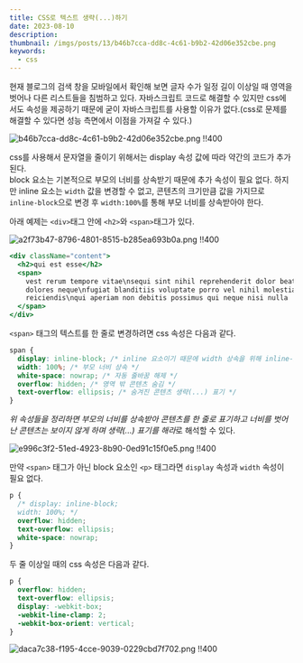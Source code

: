 ```yaml
---
title: CSS로 텍스트 생략(...)하기
date: 2023-08-10
description:
thumbnail: /imgs/posts/13/b46b7cca-dd8c-4c61-b9b2-42d06e352cbe.png
keywords:
  - css
---
```


현재 블로그의 검색 창을 모바일에서 확인해 보면 글자 수가 일정 길이 이상일 때 영역을 벗어나 다른 리스트들을 침범하고 있다. 자바스크립트 코드로 해결할 수 있지만 css에서도 속성을 제공하기 때문에 굳이 자바스크립트를 사용할 이유가 없다.(css로 문제를 해결할 수 있다면 성능 측면에서 이점을 가져갈 수 있다.)

![b46b7cca-dd8c-4c61-b9b2-42d06e352cbe.png !!400](/imgs/posts/13/b46b7cca-dd8c-4c61-b9b2-42d06e352cbe.png)

css를 사용해서 문자열을 줄이기 위해서는 display 속성 값에 따라 약간의 코드가 추가된다.  
block 요소는 기본적으로 부모의 너비를 상속받기 때문에 추가 속성이 필요 없다. 하지만 inline 요소는 `width` 값을 변경할 수 없고, 콘텐츠의 크기만큼 값을 가지므로 `inline-block`으로 변경 후 `width:100%`를 통해 부모 너비를 상속받아야 한다.

아래 예제는 `<div>`태그 안에 `<h2>`와 `<span>`태그가 있다.

![a2f73b47-8796-4801-8515-b285ea693b0a.png !!400](/imgs/posts/13/a2f73b47-8796-4801-8515-b285ea693b0a.png)

```jsx
<div className="content">
  <h2>qui est esse</h2>
  <span>
    vest rerum tempore vitae\nsequi sint nihil reprehenderit dolor beatae ea
    dolores neque\nfugiat blanditiis voluptate porro vel nihil molestiae ut
    reiciendis\nqui aperiam non debitis possimus qui neque nisi nulla
  </span>
</div>
```

`<span>` 태그의 텍스트를 한 줄로 변경하려면 css 속성은 다음과 같다.

```css
span {
  display: inline-block; /* inline 요소이기 때문에 width 상속을 위해 inline-block으로 변경 */
  width: 100%; /* 부모 너비 상속 */
  white-space: nowrap; /* 자동 줄바꿈 해제 */
  overflow: hidden; /* 영역 밖 콘텐츠 숨김 */
  text-overflow: ellipsis; /* 숨겨진 콘텐츠 생략(...) 표기 */
}
```

*위 속성들을 정리하면 부모의 너비를 상속받아 콘텐츠를 한 줄로 표기하고 너비를 벗어난 콘텐츠는 보이지 않게 하며 생략(...) 표기를 해라*로 해석할 수 있다.

![e996c3f2-51ed-4923-8b90-0ed91c15f0e5.png !!400](/imgs/posts/13/e996c3f2-51ed-4923-8b90-0ed91c15f0e5.png)

만약 `<span>` 태그가 아닌 block 요소인 `<p>` 태그라면 `display` 속성과 `width` 속성이 필요 없다.

```css
p {
  /* display: inline-block;
  width: 100%; */
  overflow: hidden;
  text-overflow: ellipsis;
  white-space: nowrap;
}
```

두 줄 이상일 때의 css 속성은 다음과 같다.

```css {4-6}
p {
  overflow: hidden;
  text-overflow: ellipsis;
  display: -webkit-box;
  -webkit-line-clamp: 2;
  -webkit-box-orient: vertical;
}
```

![daca7c38-f195-4cce-9039-0229cbd7f702.png !!400](/imgs/posts/13/daca7c38-f195-4cce-9039-0229cbd7f702.png)
